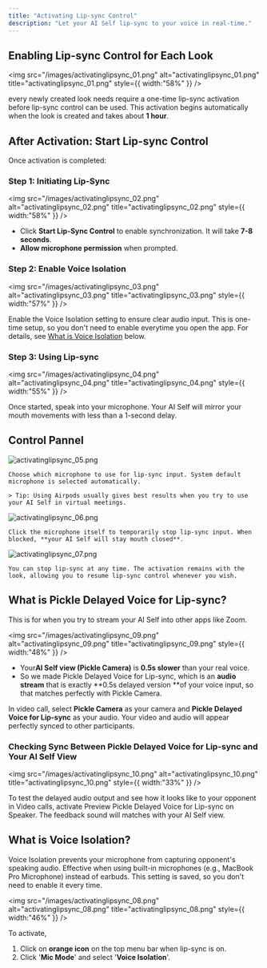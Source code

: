 ```yaml
---
title: "Activating Lip-sync Control"
description: "Let your AI Self lip-sync to your voice in real-time."
---
```


## Enabling Lip-sync Control for Each Look

<img
  src="/images/activatinglipsync_01.png"
  alt="activatinglipsync_01.png"
  title="activatinglipsync_01.png"
  style={{ width:"58%" }}
/>

every newly created look needs require a one-time lip-sync activation before lip-sync control can be used. This activation begins automatically when the look is created and takes about **1 hour**.

## After Activation: Start Lip-sync Control

Once activation is completed:

### Step 1: Initiating Lip-Sync

<img
  src="/images/activatinglipsync_02.png"
  alt="activatinglipsync_02.png"
  title="activatinglipsync_02.png"
  style={{ width:"58%" }}
/>

- Click **Start Lip-Sync Control** to enable synchronization. It will take **7-8 seconds**.
- **Allow microphone permission** when prompted.

### Step 2: Enable Voice Isolation

<img
  src="/images/activatinglipsync_03.png"
  alt="activatinglipsync_03.png"
  title="activatinglipsync_03.png"
  style={{ width:"57%" }}
/>

Enable the Voice Isolation setting to ensure clear audio input. This is one-time setup, so you don't need to enable everytime you open the app. For details, see [What is Voice Isolation](https://pickle.mintlify.app/getstarted/activatinglipsync#what-is-voice-isolation%3F) below.

### Step 3: Using Lip-sync

<img
  src="/images/activatinglipsync_04.png"
  alt="activatinglipsync_04.png"
  title="activatinglipsync_04.png"
  style={{ width:"55%" }}
/>

Once started, speak into your microphone. Your AI Self will mirror your mouth movements with less than a 1-second delay.

## Control Pannel

<AccordionGroup>
  <Accordion title="Selecting Microphone" icon="microphone-stand">
    <img
      src="/images/activatinglipsync_05.png"
      alt="activatinglipsync_05.png"
      title="activatinglipsync_05.png"
      className="mr-auto"
      style={{ width:"42%" }}
    />

    Choose which microphone to use for lip-sync input. System default microphone is selected automatically.

    > Tip: Using Airpods usually gives best results when you try to use your AI Self in virtual meetings.
  </Accordion>
  <Accordion title="Blocking Voice input" icon="microphone-slash">
    <img
      src="/images/activatinglipsync_06.png"
      alt="activatinglipsync_06.png"
      title="activatinglipsync_06.png"
      style={{ width:"42%" }}
    />

    Click the microphone itself to temporarily stop lip-sync input. When blocked, **your AI Self will stay mouth closed**.
  </Accordion>
  <Accordion title="Ending Lip-sync Control" icon="circle-xmark">
    <img
      src="/images/activatinglipsync_07.png"
      alt="activatinglipsync_07.png"
      title="activatinglipsync_07.png"
      style={{ width:"40%" }}
    />

    You can stop lip-sync at any time. The activation remains with the look, allowing you to resume lip-sync control whenever you wish.
  </Accordion>
</AccordionGroup>

## What is Pickle Delayed Voice for Lip-sync?

This is for when you try to stream your AI Self into other apps like Zoom.

<img
  src="/images/activatinglipsync_09.png"
  alt="activatinglipsync_09.png"
  title="activatinglipsync_09.png"
  style={{ width:"48%" }}
/>

- Your**AI Self view (Pickle Camera)**  is **0.5s slower** than your real voice.
- So we made Pickle Delayed Voice for Lip-sync, which is an **audio stream** that is exactly \*\*0.5s delayed version \*\*of your voice input, so that matches perfectly with Pickle Camera.

In video call, select **Pickle Camera** as your camera and **Pickle Delayed Voice for Lip-sync** as your audio. Your video and audio will appear perfectly synced to other participants.

### Checking Sync Between Pickle Delayed Voice for Lip-sync and Your AI Self View

<img
  src="/images/activatinglipsync_10.png"
  alt="activatinglipsync_10.png"
  title="activatinglipsync_10.png"
  style={{ width:"33%" }}
/>

To test the delayed audio output and see how it looks like to your opponent in Video calls, activate Preview Pickle Delayed Voice for Lip-sync on Speaker. The feedback sound will matches with your AI Self view.

## What is Voice Isolation?

Voice Isolation prevents your microphone from capturing opponent's speaking audio. Effective when using built-in microphones (e.g., MacBook Pro Microphone) instead of earbuds. This setting is saved, so you don't need to enable it every time.

<img
  src="/images/activatinglipsync_08.png"
  alt="activatinglipsync_08.png"
  title="activatinglipsync_08.png"
  style={{ width:"46%" }}
/>

To activate,

1. Click on **orange  icon** on the top menu bar when lip-sync is on.
2. Click '**Mic Mode**' and select '**Voice Isolation**'.